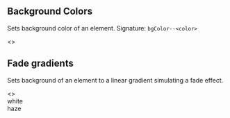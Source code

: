 
<Meta title="Style Utilities/Background"  />

## Background Colors
Sets background color of an element. Signature: `bgColor--<color>`

<Story name="Background Colors">
  <>
    <TableLayout
      isCSS
      headers={['class', 'description']}
      rows={[
        ['bgColor--white', 'Sets background color `var(--color-white)`'],
        ['bgColor--haze', 'Sets background color `var(--color-haze)`'],
        ['bgColor--lightGray', 'Sets background color `var(--color-lightGray)`'],
        ['bgColor--orange', 'Sets background color `var(--color-orange)`'],
        ['bgColor--charcoal', 'Sets background color `var(--color-charcoal)`'],
        ['bgColor--navy', 'Sets background color `var(--color-navy)`'],
        ['bgColor--aqua', 'Sets background color `var(--color-aqua)`'],
        ['bgColor--gray', 'Sets background color `var(--color-gray)`'],
        ['bgColor--red', 'Sets background color `var(--color-red)`'],
        ['bgColor--purple', 'Sets background color `var(--color-purple)`'],
      ]} 
    />
    <div style={containerStyles}>
      <Example label="bgColor--white"><div className="bgColor--white rounded--all" style={generalStyles} /></Example>
      <Example label="bgColor--haze"><div className="bgColor--haze rounded--all" style={generalStyles} /></Example>
      <Example label="bgColor--lightGray"><div className="bgColor--lightGray rounded--all" style={generalStyles} /></Example>
      <Example label="bgColor--orange"><div className="bgColor--orange rounded--all" style={generalStyles} /></Example>
      <Example label="bgColor--charcoal"><div className="bgColor--charcoal rounded--all" style={generalStyles} /></Example>
      <Example label="bgColor--navy"><div className="bgColor--navy rounded--all" style={generalStyles} /></Example>
      <Example label="bgColor--aqua"><div className="bgColor--aqua rounded--all" style={generalStyles} /></Example>
      <Example label="bgColor--gray"><div className="bgColor--gray rounded--all" style={generalStyles} /></Example>
      <Example label="bgColor--red"><div className="bgColor--red rounded--all" style={generalStyles} /></Example>
      <Example label="bgColor--purple"><div className="bgColor--purple rounded--all" style={generalStyles} /></Example>
    </div>
  </>
</Story>

## Fade gradients
Sets background of an element to a linear gradient simulating a fade effect.

<Story name="Fade gradients">
  <>
    <TableLayout
      isCSS
      headers={['class', 'description']}
      rows={[
        ['bgFade--left--white', 'Sets linear gradient from left (white) to right (transparent)'],
        ['bgFade--top--white', 'Sets linear gradient from top (white) to bottom (transparent)'],
        ['bgFade--bottom--white', 'Sets linear gradient from bottom (white) to top (transparent)'],
        ['bgFade--right--white', 'Sets linear gradient from right (white) to left (transparent)'],
        ['bgFade--left--haze', 'Sets linear gradient from left (haze) to right (transparent)'],
        ['bgFade--top--haze', 'Sets linear gradient from top (haze) to bottom (transparent)'],
        ['bgFade--bottom--haze', 'Sets linear gradient from bottom (haze) to top (transparent)'],
        ['bgFade--right--haze', 'Sets linear gradient from right (haze) to left (transparent)'],
      ]} 
    />
  <div style={labelStyle}>white</div>
  <div
    style={{
      backgroundColor: "#f7f7f7",
      backgroundImage: "url(data:image/png;base64,iVBORw0KGgoAAAANSUhEUgAAAAcAAAAHCAYAAADEUlfTAAAAHElEQVQYV2M8fPiwLwMOwAiStLW13YxNftBJAgAx2BqeI9XcBAAAAABJRU5ErkJggg==)",
      display: "inline-flex"
    }}
  >
    <div className="display--inlineFlex">
      <div class="media--xl bgFade--left--white"></div>
      <div class="media--xl bgFade--top--white"></div>
      <div class="media--xl bgFade--bottom--white"></div>
      <div class="media--xl bgFade--right--white"></div>
    </div>
  </div>
  <div style={labelStyle}>haze</div>
  <div
    style={{
      backgroundImage: "linear-gradient(45deg, #DDD 25%, transparent 25%), linear-gradient(-45deg, #DDD 25%, transparent 25%), linear-gradient(45deg, transparent 75%, #DDD 75%), linear-gradient(-45deg, transparent 75%, #DDD 75%)",
      backgroundSize: "20px 20px",
      backgroundPosition: "0 0, 0 10px, 10px -10px, -10px 0px",
      display: "inline-flex"
    }}
  >
    <div className="display--inlineFlex">
      <div class="media--xl bgFade--left--haze"></div>
      <div class="media--xl bgFade--top--haze"></div>
      <div class="media--xl bgFade--bottom--haze"></div>
      <div class="media--xl bgFade--right--haze"></div>
    </div>
  </div>
  </>
</Story>